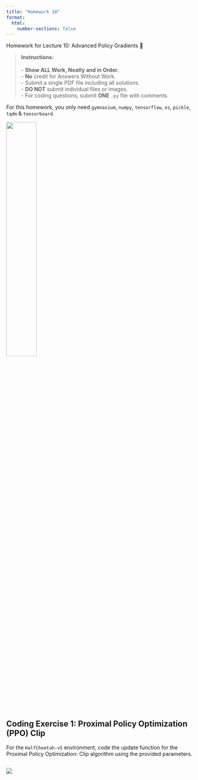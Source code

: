 ```yaml
---
title: "Homework 10"
format:
  html:
    number-sections: false
---
```


::: {.callout-note appearance="simple" icon=false}
Homework for Lecture 10: Advanced Policy Gradients 📝
:::

> **Instructions:** <br> 
> <br>
> - **Show ALL Work, Neatly and in Order.** <br>
> - **No** credit for Answers Without Work. <br>
> - Submit a single PDF file including all solutions. <br>
> - **DO NOT** submit individual files or images. <br>
> - For coding questions, submit **ONE** `.py` file with comments. <br>

::: {.callout-note}
For this homework, you only need `gymnasium`, `numpy`, `tensorflow`, `os`, `pickle`, `tqdm` & `tensorboard`.
:::

![](images/cheetah.gif){width=40% fig-align="center"}

## Coding Exercise 1: Proximal Policy Optimization (PPO) Clip
For the `HalfCheetah-v5` environment, code the update function for the Proximal Policy Optimization: Clip algorithm using the provided parameters.

## [![](https://colab.research.google.com/assets/colab-badge.svg)](https://colab.research.google.com/drive/17HOPCXYMyl7DNFPd_SAsgG2NynWZGIEr?usp=sharing)
